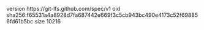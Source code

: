 version https://git-lfs.github.com/spec/v1
oid sha256:f65531a4a8928d7fa687442e669f3c5cb943bc490e4173c52f698856fd61b5bc
size 10216
